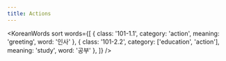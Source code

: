```yaml
---
title: Actions
---
```



<KoreanWords
  sort
  words={[
    { class: '101-1.1', category: 'action', meaning: 'greeting', word: '인사' },
    { class: '101-2.2', category: ['education', 'action'], meaning: 'study', word: '공부' },
  ]}
/>

